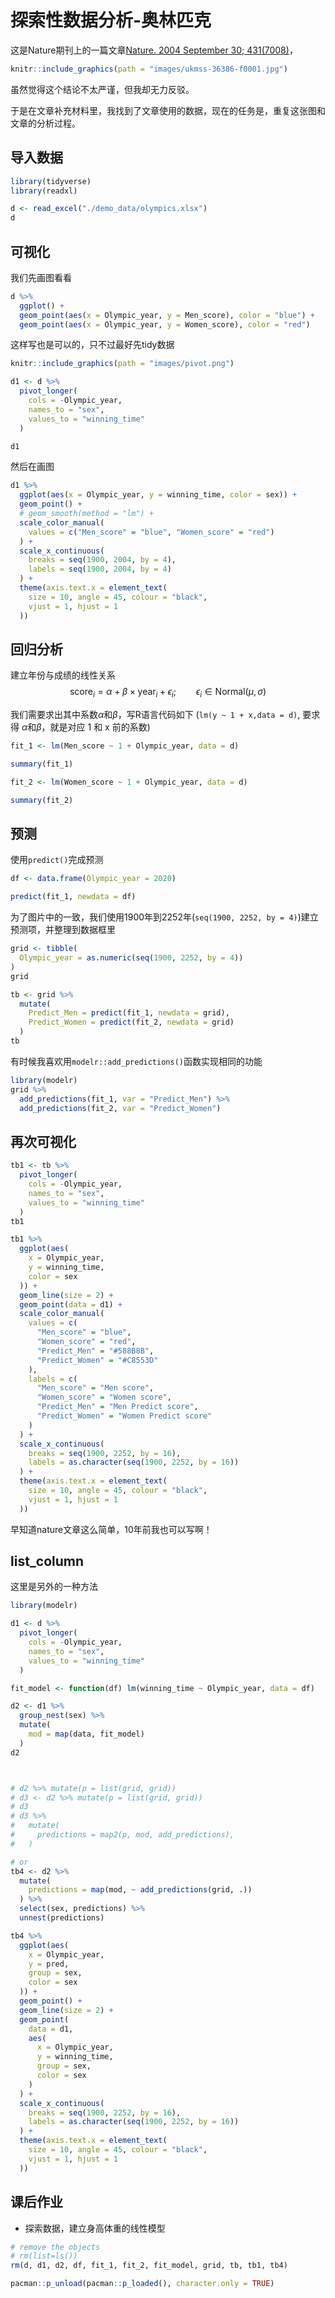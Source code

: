 # 探索性数据分析-奥林匹克 {#eda-olympics}


这是Nature期刊上的一篇文章[Nature. 2004 September 30; 431(7008)](https://www.ncbi.nlm.nih.gov/pmc/articles/PMC3173856/#SD2)，

```r
knitr::include_graphics(path = "images/ukmss-36386-f0001.jpg")
```

虽然觉得这个结论不太严谨，但我却无力反驳。

于是在文章补充材料里，我找到了文章使用的数据，现在的任务是，重复这张图和文章的分析过程。


## 导入数据
```r
library(tidyverse)
library(readxl)
```


```r
d <- read_excel("./demo_data/olympics.xlsx")
d
```


## 可视化

我们先画图看看

```r
d %>%
  ggplot() +
  geom_point(aes(x = Olympic_year, y = Men_score), color = "blue") +
  geom_point(aes(x = Olympic_year, y = Women_score), color = "red")
```
这样写也是可以的，只不过最好先tidy数据

```r
knitr::include_graphics(path = "images/pivot.png")
```

```r
d1 <- d %>%
  pivot_longer(
    cols = -Olympic_year,
    names_to = "sex",
    values_to = "winning_time"
  )

d1
```

然后在画图

```r
d1 %>%
  ggplot(aes(x = Olympic_year, y = winning_time, color = sex)) +
  geom_point() +
  # geom_smooth(method = "lm") +
  scale_color_manual(
    values = c("Men_score" = "blue", "Women_score" = "red")
  ) +
  scale_x_continuous(
    breaks = seq(1900, 2004, by = 4),
    labels = seq(1900, 2004, by = 4)
  ) +
  theme(axis.text.x = element_text(
    size = 10, angle = 45, colour = "black",
    vjust = 1, hjust = 1
  ))
```


## 回归分析

建立年份与成绩的线性关系
$$ 
\text{score}_i = \alpha + \beta \times \text{year}_i + \epsilon_i; \qquad \epsilon_i\in \text{Normal}(\mu, \sigma)
$$

我们需要求出其中系数$\alpha$和$\beta$，写R语言代码如下
(`lm(y ~ 1 + x,data = d)`, 要求得 $\alpha$和$\beta$，就是对应 1 和 x 前的系数)


```r
fit_1 <- lm(Men_score ~ 1 + Olympic_year, data = d)

summary(fit_1)
```



```r
fit_2 <- lm(Women_score ~ 1 + Olympic_year, data = d)

summary(fit_2)
```






## 预测

使用`predict()`完成预测

```r
df <- data.frame(Olympic_year = 2020)

predict(fit_1, newdata = df)
```



为了图片中的一致，我们使用1900年到2252年(`seq(1900, 2252, by = 4)`)建立预测项，并整理到数据框里

```r
grid <- tibble(
  Olympic_year = as.numeric(seq(1900, 2252, by = 4))
)
grid
```


```r
tb <- grid %>%
  mutate(
    Predict_Men = predict(fit_1, newdata = grid),
    Predict_Women = predict(fit_2, newdata = grid)
  )
tb
```


有时候我喜欢用`modelr::add_predictions()`函数实现相同的功能
```r
library(modelr)
grid %>%
  add_predictions(fit_1, var = "Predict_Men") %>%
  add_predictions(fit_2, var = "Predict_Women")
```


## 再次可视化

```r
tb1 <- tb %>%
  pivot_longer(
    cols = -Olympic_year,
    names_to = "sex",
    values_to = "winning_time"
  )
tb1
```


```r
tb1 %>%
  ggplot(aes(
    x = Olympic_year,
    y = winning_time,
    color = sex
  )) +
  geom_line(size = 2) +
  geom_point(data = d1) +
  scale_color_manual(
    values = c(
      "Men_score" = "blue",
      "Women_score" = "red",
      "Predict_Men" = "#588B8B",
      "Predict_Women" = "#C8553D"
    ),
    labels = c(
      "Men_score" = "Men score",
      "Women_score" = "Women score",
      "Predict_Men" = "Men Predict score",
      "Predict_Women" = "Women Predict score"
    )
  ) +
  scale_x_continuous(
    breaks = seq(1900, 2252, by = 16),
    labels = as.character(seq(1900, 2252, by = 16))
  ) +
  theme(axis.text.x = element_text(
    size = 10, angle = 45, colour = "black",
    vjust = 1, hjust = 1
  ))
```
早知道nature文章这么简单，10年前我也可以写啊！



## list_column

这里是另外的一种方法
```r
library(modelr)
```

```r
d1 <- d %>%
  pivot_longer(
    cols = -Olympic_year,
    names_to = "sex",
    values_to = "winning_time"
  )

fit_model <- function(df) lm(winning_time ~ Olympic_year, data = df)

d2 <- d1 %>%
  group_nest(sex) %>%
  mutate(
    mod = map(data, fit_model)
  )
d2



# d2 %>% mutate(p = list(grid, grid))
# d3 <- d2 %>% mutate(p = list(grid, grid))
# d3
# d3 %>%
#   mutate(
#     predictions = map2(p, mod, add_predictions),
#   )

# or
tb4 <- d2 %>%
  mutate(
    predictions = map(mod, ~ add_predictions(grid, .))
  ) %>%
  select(sex, predictions) %>%
  unnest(predictions)

tb4 %>%
  ggplot(aes(
    x = Olympic_year,
    y = pred,
    group = sex,
    color = sex
  )) +
  geom_point() +
  geom_line(size = 2) +
  geom_point(
    data = d1,
    aes(
      x = Olympic_year,
      y = winning_time,
      group = sex,
      color = sex
    )
  ) +
  scale_x_continuous(
    breaks = seq(1900, 2252, by = 16),
    labels = as.character(seq(1900, 2252, by = 16))
  ) +
  theme(axis.text.x = element_text(
    size = 10, angle = 45, colour = "black",
    vjust = 1, hjust = 1
  ))
```

## 课后作业

- 探索数据，建立身高体重的线性模型




```r
# remove the objects
# rm(list=ls())
rm(d, d1, d2, df, fit_1, fit_2, fit_model, grid, tb, tb1, tb4)
```

```r
pacman::p_unload(pacman::p_loaded(), character.only = TRUE)
```
